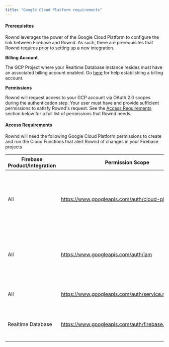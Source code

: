 ```yaml
---
title: "Google Cloud Platform requirements"
---
```


#### Prerequisites

Rownd leverages the power of the Google Cloud Platform to configure the link between Firebase and Rownd. As
such, there are prerequisites that Rownd requires prior to setting up a new integration.

**Billing Account**

The GCP Project where your Realtime Database instance resides must have an
associated billing account enabled. Go
[here](https://cloud.google.com/billing/docs/how-to/manage-billing-account) for
help establishing a billing account.

**Permissions**

Rownd will request access to your GCP account via OAuth 2.0 scopes during the
authentication step. Your user must have and provide sufficient permissions to satisfy
Rownd's request. See the [Access Requirements](#access-requirements) section
below for a full list of permissions that Rownd needs.

#### Access Requirements

Rownd will need the following Google Cloud Platform permissions to create and
run the Cloud Functions that alert Rownd of changes in your Firebase projects

| Firebase Product/Integration | Permission Scope                                   | Reason                                                                            |
| --------------------------------- | -------------------------------------------------- | --------------------------------------------------------------------------------- |
| All | https://www.googleapis.com/auth/cloud-platform     | Creating a Rownd Service Account, Listing Projects, and Listing Project resources |
| All | https://www.googleapis.com/auth/iam                | Assigning IAM access policies and membership for the Rownd Service Account        |
| All | https://www.googleapis.com/auth/service.management | Enabling API Services in the Project                                              |
| Realtime Database | https://www.googleapis.com/auth/firebase.database  | Access to the Firebase Realtime Database API                                     |
